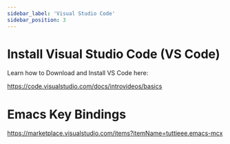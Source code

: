 ```yaml
---
sidebar_label: 'Visual Studio Code'
sidebar_position: 3
---
```


# Install Visual Studio Code (VS Code)

Learn how to Download and Install VS Code here: 

https://code.visualstudio.com/docs/introvideos/basics

# Emacs Key Bindings

https://marketplace.visualstudio.com/items?itemName=tuttieee.emacs-mcx